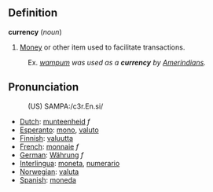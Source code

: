 ==Definition==

<b>currency</b> (<i>noun</i>)
# [[Money]] or other item used to facilitate transactions.
:Ex. <i>[[wampum]] was used as a <b>currency</b> by [[Amerindians]].</i>

==Pronunciation==
:(US) SAMPA:/c3r.En.si/

*[[Dutch]]: [[munteenheid]] ''f''
*[[Esperanto]]: [[mono]], [[valuto]]
*[[Finnish]]: [[valuutta]]
*[[French]]: [[monnaie]] ''f''
*[[German]]: [[Währung]] ''f''
*[[Interlingua]]: [[moneta]], [[numerario]]
*[[Norwegian]]: [[valuta]]
*[[Spanish]]: [[moneda]]